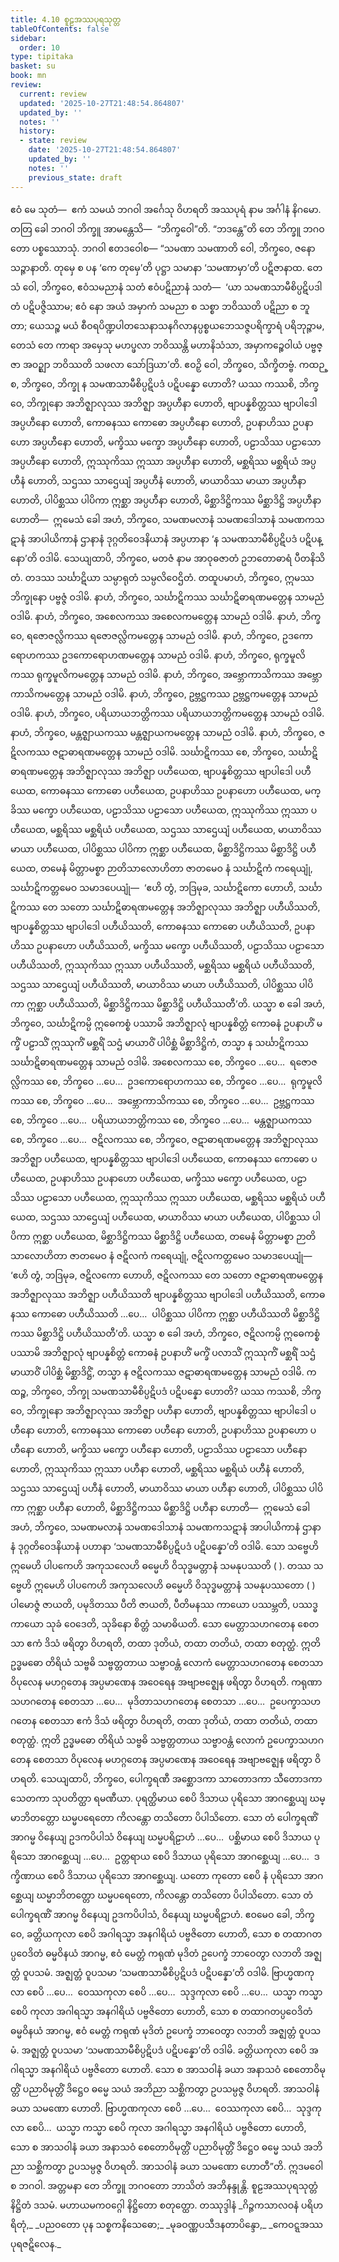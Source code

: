 ```yaml
---
title: 4.10 စူဠအဿပုရသုတ္တ
tableOfContents: false
sidebar:
  order: 10
type: tipitaka
basket: su
book: mn
review:
  current: review
  updated: '2025-10-27T21:48:54.864807'
  updated_by: ''
  notes: ''
  history:
  - state: review
    date: '2025-10-27T21:48:54.864807'
    updated_by: ''
    notes: ''
    previous_state: draft
---
```



<ReviewStatus review={frontmatter.review} showDetails={true} />

<HypothesisAnnotation frontmatter={frontmatter} />

<DynamicBreadcrumb />

<Division number="435" book="mn" e="ch" v="24">

<Paragraph number="1428" book="mn">
ဧဝံ မေ သုတံ—  ဧကံ သမယံ ဘဂဝါ အင်္ဂေသု ဝိဟရတိ အဿပုရံ နာမ အင်္ဂါနံ နိဂမော. တတြ ခေါ ဘဂဝါ ဘိက္ခူ အာမန္တေသိ—  “ဘိက္ခဝေါ”တိ. “ဘဒန္တေ”တိ တေ ဘိက္ခူ ဘဂဝတော ပစ္စဿောသုံ. ဘဂဝါ ဧတဒဝေါစ—
</Paragraph>

<Paragraph number="1429" book="mn">
“သမဏာ သမဏာတိ ဝေါ, ဘိက္ခဝေ, ဇနော သဉ္ဇာနာတိ. တုမှေ စ ပန ‘ကေ တုမှေ’တိ ပုဋ္ဌာ သမာနာ ‘သမဏာမှာ’တိ ပဋိဇာနာထ. တေသံ ဝေါ, ဘိက္ခဝေ, ဧဝံသမညာနံ သတံ ဧဝံပဋိညာနံ သတံ—  ‘ယာ သမဏသာမီစိပ္ပဋိပဒါ တံ ပဋိပဇ္ဇိဿာမ; ဧဝံ နော အယံ အမှာကံ သမညာ စ သစ္စာ ဘဝိဿတိ ပဋိညာ စ ဘူတာ; ယေသဉ္စ မယံ စီဝရပိဏ္ဍပါတသေနာသနဂိလာနပ္ပစ္စယဘေသဇ္ဇပရိက္ခာရံ ပရိဘုဉ္ဇာမ, တေသံ တေ ကာရာ အမှေသု မဟပ္ဖလာ ဘဝိဿန္တိ မဟာနိသံသာ, အမှာကဉ္စေဝါယံ ပဗ္ဗဇ္ဇာ အဝဉ္ဈာ ဘဝိဿတိ သဖလာ သော်ဒြယာ’တိ. ဧဝဉှိ ဝေါ, ဘိက္ခဝေ, သိက္ခိတဗ္ဗံ.
</Paragraph>

</Division>
<Division number="436" book="mn" e="ch" v="24">

<Paragraph number="1430" book="mn">
ကထဉ္စ, ဘိက္ခဝေ, ဘိက္ခု န သမဏသာမီစိပ္ပဋိပဒံ ပဋိပန္နော ဟောတိ? ယဿ ကဿစိ, ဘိက္ခဝေ, ဘိက္ခုနော အဘိဇ္ဈာလုဿ အဘိဇ္ဈာ အပ္ပဟီနာ ဟောတိ, ဗျာပန္နစိတ္တဿ ဗျာပါဒေါ အပ္ပဟီနော ဟောတိ, ကောဓနဿ ကောဓော အပ္ပဟီနော ဟောတိ, ဥပနာဟိဿ ဥပနာဟော အပ္ပဟီနော ဟောတိ, မက္ခိဿ မက္ခော အပ္ပဟီနော ဟောတိ, ပဠာသိဿ ပဠာသော အပ္ပဟီနော ဟောတိ, ဣဿုကိဿ ဣဿာ အပ္ပဟီနာ ဟောတိ, မစ္ဆရိဿ မစ္ဆရိယံ အပ္ပဟီနံ ဟောတိ, သဌဿ သာဌေယျံ အပ္ပဟီနံ ဟောတိ, မာယာဝိဿ မာယာ အပ္ပဟီနာ ဟောတိ, ပါပိစ္ဆဿ ပါပိကာ ဣစ္ဆာ အပ္ပဟီနာ ဟောတိ, မိစ္ဆာဒိဋ္ဌိကဿ မိစ္ဆာဒိဋ္ဌိ အပ္ပဟီနာ ဟောတိ—  ဣမေသံ ခေါ အဟံ, ဘိက္ခဝေ, သမဏမလာနံ သမဏဒေါသာနံ သမဏကသဋာနံ အာပါယိကာနံ ဌာနာနံ ဒုဂ္ဂတိဝေဒနိယာနံ အပ္ပဟာနာ ‘န သမဏသာမီစိပ္ပဋိပဒံ ပဋိပန္နော’တိ ဝဒါမိ. သေယျထာပိ, ဘိက္ခဝေ, မတဇံ နာမ အာဝုဓဇာတံ ဥဘတောဓာရံ ပီတနိသိတံ. တဒဿ သင်္ဃာဋိယာ သမ္ပာရုတံ သမ္ပလိဝေဌိတံ. တထူပမာဟံ, ဘိက္ခဝေ, ဣမဿ ဘိက္ခုနော ပဗ္ဗဇ္ဇံ ဝဒါမိ.
</Paragraph>

</Division>
<Division number="437" book="mn" e="ch" v="24">

<Paragraph number="1431" book="mn">
နာဟံ, ဘိက္ခဝေ, သင်္ဃာဋိကဿ သင်္ဃာဋိဓာရဏမတ္တေန သာမညံ ဝဒါမိ. နာဟံ, ဘိက္ခဝေ, အစေလကဿ အစေလကမတ္တေန သာမညံ ဝဒါမိ. နာဟံ, ဘိက္ခဝေ, ရဇောဇလ္လိကဿ ရဇောဇလ္လိကမတ္တေန သာမညံ ဝဒါမိ. နာဟံ, ဘိက္ခဝေ, ဥဒကောရောဟကဿ ဥဒကောရောဟဏမတ္တေန သာမညံ ဝဒါမိ. နာဟံ, ဘိက္ခဝေ, ရုက္ခမူလိကဿ ရုက္ခမူလိကမတ္တေန သာမညံ ဝဒါမိ. နာဟံ, ဘိက္ခဝေ, အဗ္ဘောကာသိကဿ အဗ္ဘောကာသိကမတ္တေန သာမညံ ဝဒါမိ. နာဟံ, ဘိက္ခဝေ, ဥဗ္ဘဋ္ဌကဿ ဥဗ္ဘဋ္ဌကမတ္တေန သာမညံ ဝဒါမိ. နာဟံ, ဘိက္ခဝေ, ပရိယာယဘတ္တိကဿ ပရိယာယဘတ္တိကမတ္တေန သာမညံ ဝဒါမိ. နာဟံ, ဘိက္ခဝေ, မန္တဇ္ဈာယကဿ မန္တဇ္ဈာယကမတ္တေန သာမညံ ဝဒါမိ. နာဟံ, ဘိက္ခဝေ, ဇဋိလကဿ ဇဋာဓာရဏမတ္တေန သာမညံ ဝဒါမိ.
</Paragraph>

<Paragraph number="1432" book="mn">
သင်္ဃာဋိကဿ စေ, ဘိက္ခဝေ, သင်္ဃာဋိဓာရဏမတ္တေန အဘိဇ္ဈာလုဿ အဘိဇ္ဈာ ပဟီယေထ, ဗျာပန္နစိတ္တဿ ဗျာပါဒေါ ပဟီယေထ, ကောဓနဿ ကောဓော ပဟီယေထ, ဥပနာဟိဿ ဥပနာဟော ပဟီယေထ, မက္ခိဿ မက္ခော ပဟီယေထ, ပဠာသိဿ ပဠာသော ပဟီယေထ, ဣဿုကိဿ ဣဿာ ပဟီယေထ, မစ္ဆရိဿ မစ္ဆရိယံ ပဟီယေထ, သဌဿ သာဌေယျံ ပဟီယေထ, မာယာဝိဿ မာယာ ပဟီယေထ, ပါပိစ္ဆဿ ပါပိကာ ဣစ္ဆာ ပဟီယေထ, မိစ္ဆာဒိဋ္ဌိကဿ မိစ္ဆာဒိဋ္ဌိ ပဟီယေထ, တမေနံ မိတ္တာမစ္စာ ဉာတိသာလောဟိတာ ဇာတမေဝ နံ သင်္ဃာဋိကံ ကရေယျုံ, သင်္ဃာဋိကတ္တမေဝ သမာဒပေယျုံ—  ‘ဧဟိ တွံ, ဘဒြမုခ, သင်္ဃာဋိကော ဟောဟိ, သင်္ဃာဋိကဿ တေ သတော သင်္ဃာဋိဓာရဏမတ္တေန အဘိဇ္ဈာလုဿ အဘိဇ္ဈာ ပဟီယိဿတိ, ဗျာပန္နစိတ္တဿ ဗျာပါဒေါ ပဟီယိဿတိ, ကောဓနဿ ကောဓော ပဟီယိဿတိ, ဥပနာဟိဿ ဥပနာဟော ပဟီယိဿတိ, မက္ခိဿ မက္ခော ပဟီယိဿတိ, ပဠာသိဿ ပဠာသော ပဟီယိဿတိ, ဣဿုကိဿ ဣဿာ ပဟီယိဿတိ, မစ္ဆရိဿ မစ္ဆရိယံ ပဟီယိဿတိ, သဌဿ သာဌေယျံ ပဟီယိဿတိ, မာယာဝိဿ မာယာ ပဟီယိဿတိ, ပါပိစ္ဆဿ ပါပိကာ ဣစ္ဆာ ပဟီယိဿတိ, မိစ္ဆာဒိဋ္ဌိကဿ မိစ္ဆာဒိဋ္ဌိ ပဟီယိဿတီ’တိ. ယသ္မာ စ ခေါ အဟံ, ဘိက္ခဝေ, သင်္ဃာဋိကမ္ပိ ဣဓေကစ္စံ ပဿာမိ အဘိဇ္ဈာလုံ ဗျာပန္နစိတ္တံ ကောဓနံ ဥပနာဟိံ မက္ခိံ ပဠာသိံ ဣဿုကိံ မစ္ဆရိံ သဌံ မာယာဝိံ ပါပိစ္ဆံ မိစ္ဆာဒိဋ္ဌိကံ, တသ္မာ န သင်္ဃာဋိကဿ သင်္ဃာဋိဓာရဏမတ္တေန သာမညံ ဝဒါမိ.
</Paragraph>

<Paragraph number="1433" book="mn">
အစေလကဿ စေ, ဘိက္ခဝေ …ပေ…  ရဇောဇလ္လိကဿ စေ, ဘိက္ခဝေ …ပေ…  ဥဒကောရောဟကဿ စေ, ဘိက္ခဝေ …ပေ…  ရုက္ခမူလိကဿ စေ, ဘိက္ခဝေ …ပေ…  အဗ္ဘောကာသိကဿ စေ, ဘိက္ခဝေ …ပေ…  ဥဗ္ဘဋ္ဌကဿ စေ, ဘိက္ခဝေ …ပေ…  ပရိယာယဘတ္တိကဿ စေ, ဘိက္ခဝေ …ပေ…  မန္တဇ္ဈာယကဿ စေ, ဘိက္ခဝေ …ပေ…  ဇဋိလကဿ စေ, ဘိက္ခဝေ, ဇဋာဓာရဏမတ္တေန အဘိဇ္ဈာလုဿ အဘိဇ္ဈာ ပဟီယေထ, ဗျာပန္နစိတ္တဿ ဗျာပါဒေါ ပဟီယေထ, ကောဓနဿ ကောဓော ပဟီယေထ, ဥပနာဟိဿ ဥပနာဟော ပဟီယေထ, မက္ခိဿ မက္ခော ပဟီယေထ, ပဠာသိဿ ပဠာသော ပဟီယေထ, ဣဿုကိဿ ဣဿာ ပဟီယေထ, မစ္ဆရိဿ မစ္ဆရိယံ ပဟီယေထ, သဌဿ သာဌေယျံ ပဟီယေထ, မာယာဝိဿ မာယာ ပဟီယေထ, ပါပိစ္ဆဿ ပါပိကာ ဣစ္ဆာ ပဟီယေထ, မိစ္ဆာဒိဋ္ဌိကဿ မိစ္ဆာဒိဋ္ဌိ ပဟီယေထ, တမေနံ မိတ္တာမစ္စာ ဉာတိသာလောဟိတာ ဇာတမေဝ နံ ဇဋိလကံ ကရေယျုံ, ဇဋိလကတ္တမေဝ သမာဒပေယျုံ—  ‘ဧဟိ တွံ, ဘဒြမုခ, ဇဋိလကော ဟောဟိ, ဇဋိလကဿ တေ သတော ဇဋာဓာရဏမတ္တေန အဘိဇ္ဈာလုဿ အဘိဇ္ဈာ ပဟီယိဿတိ ဗျာပန္နစိတ္တဿ ဗျာပါဒေါ ပဟီယိဿတိ, ကောဓနဿ ကောဓော ပဟီယိဿတိ …ပေ…  ပါပိစ္ဆဿ ပါပိကာ ဣစ္ဆာ ပဟီယိဿတိ မိစ္ဆာဒိဋ္ဌိကဿ မိစ္ဆာဒိဋ္ဌိ ပဟီယိဿတီ’တိ. ယသ္မာ စ ခေါ အဟံ, ဘိက္ခဝေ, ဇဋိလကမ္ပိ ဣဓေကစ္စံ ပဿာမိ အဘိဇ္ဈာလုံ ဗျာပန္နစိတ္တံ ကောဓနံ ဥပနာဟိံ မက္ခိံ ပလာသိံ ဣဿုကိံ မစ္ဆရိံ သဌံ မာယာဝိံ ပါပိစ္ဆံ မိစ္ဆာဒိဋ္ဌိံ, တသ္မာ န ဇဋိလကဿ ဇဋာဓာရဏမတ္တေန သာမညံ ဝဒါမိ.
</Paragraph>

</Division>
<Division number="438" book="mn" e="ch" v="24">

<Paragraph number="1434" book="mn">
ကထဉ္စ, ဘိက္ခဝေ, ဘိက္ခု သမဏသာမီစိပ္ပဋိပဒံ ပဋိပန္နော ဟောတိ? ယဿ ကဿစိ, ဘိက္ခဝေ, ဘိက္ခုနော အဘိဇ္ဈာလုဿ အဘိဇ္ဈာ ပဟီနာ ဟောတိ, ဗျာပန္နစိတ္တဿ ဗျာပါဒေါ ပဟီနော ဟောတိ, ကောဓနဿ ကောဓော ပဟီနော ဟောတိ, ဥပနာဟိဿ ဥပနာဟော ပဟီနော ဟောတိ, မက္ခိဿ မက္ခော ပဟီနော ဟောတိ, ပဠာသိဿ ပဠာသော ပဟီနော ဟောတိ, ဣဿုကိဿ ဣဿာ ပဟီနာ ဟောတိ, မစ္ဆရိဿ မစ္ဆရိယံ ပဟီနံ ဟောတိ, သဌဿ သာဌေယျံ ပဟီနံ ဟောတိ, မာယာဝိဿ မာယာ ပဟီနာ ဟောတိ, ပါပိစ္ဆဿ ပါပိကာ ဣစ္ဆာ ပဟီနာ ဟောတိ, မိစ္ဆာဒိဋ္ဌိကဿ မိစ္ဆာဒိဋ္ဌိ ပဟီနာ ဟောတိ—  ဣမေသံ ခေါ အဟံ, ဘိက္ခဝေ, သမဏမလာနံ သမဏဒေါသာနံ သမဏကသဋာနံ အာပါယိကာနံ ဌာနာနံ ဒုဂ္ဂတိဝေဒနိယာနံ ပဟာနာ ‘သမဏသာမီစိပ္ပဋိပဒံ ပဋိပန္နော’တိ ဝဒါမိ. သော သဗ္ဗေဟိ ဣမေဟိ ပါပကေဟိ အကုသလေဟိ ဓမ္မေဟိ ဝိသုဒ္ဓမတ္တာနံ သမနုပဿတိ ( ). တဿ သဗ္ဗေဟိ ဣမေဟိ ပါပကေဟိ အကုသလေဟိ ဓမ္မေဟိ ဝိသုဒ္ဓမတ္တာနံ သမနုပဿတော ( ) ပါမောဇ္ဇံ ဇာယတိ, ပမုဒိတဿ ပီတိ ဇာယတိ, ပီတိမနဿ ကာယော ပဿမ္ဘတိ, ပဿဒ္ဓကာယော သုခံ ဝေဒေတိ, သုခိနော စိတ္တံ သမာဓိယတိ.
</Paragraph>

<Paragraph number="1435" book="mn">
သော မေတ္တာသဟဂတေန စေတသာ ဧကံ ဒိသံ ဖရိတွာ ဝိဟရတိ, တထာ ဒုတိယံ, တထာ တတိယံ, တထာ စတုတ္ထံ. ဣတိ ဥဒ္ဓမဓော တိရိယံ သဗ္ဗဓိ သဗ္ဗတ္တတာယ သဗ္ဗာဝန္တံ လောကံ မေတ္တာသဟဂတေန စေတသာ ဝိပုလေန မဟဂ္ဂတေန အပ္ပမာဏေန အဝေရေန အဗျာဗဇ္ဈေန ဖရိတွာ ဝိဟရတိ. ကရုဏာသဟဂတေန စေတသာ …ပေ…  မုဒိတာသဟဂတေန စေတသာ …ပေ…  ဥပေက္ခာသဟဂတေန စေတသာ ဧကံ ဒိသံ ဖရိတွာ ဝိဟရတိ, တထာ ဒုတိယံ, တထာ တတိယံ, တထာ စတုတ္ထံ. ဣတိ ဥဒ္ဓမဓော တိရိယံ သဗ္ဗဓိ သဗ္ဗတ္တတာယ သဗ္ဗာဝန္တံ လောကံ ဥပေက္ခာသဟဂတေန စေတသာ ဝိပုလေန မဟဂ္ဂတေန အပ္ပမာဏေန အဝေရေန အဗျာဗဇ္ဈေန ဖရိတွာ ဝိဟရတိ. သေယျထာပိ, ဘိက္ခဝေ, ပေါက္ခရဏီ အစ္ဆောဒကာ သာတောဒကာ သီတောဒကာ သေတကာ သုပတိတ္ထာ ရမဏီယာ. ပုရတ္ထိမာယ စေပိ ဒိသာယ ပုရိသော အာဂစ္ဆေယျ ဃမ္မာဘိတတ္တော ဃမ္မပရေတော ကိလန္တော တသိတော ပိပါသိတော. သော တံ ပေါက္ခရဏိံ အာဂမ္မ ဝိနေယျ ဥဒကပိပါသံ ဝိနေယျ ဃမ္မပရိဠာဟံ …ပေ…  ပစ္ဆိမာယ စေပိ ဒိသာယ ပုရိသော အာဂစ္ဆေယျ …ပေ…  ဥတ္တရာယ စေပိ ဒိသာယ ပုရိသော အာဂစ္ဆေယျ …ပေ…  ဒက္ခိဏာယ စေပိ ဒိသာယ ပုရိသော အာဂစ္ဆေယျ. ယတော ကုတော စေပိ နံ ပုရိသော အာဂစ္ဆေယျ ဃမ္မာဘိတတ္တော ဃမ္မပရေတော, ကိလန္တော တသိတော ပိပါသိတော. သော တံ ပေါက္ခရဏိံ အာဂမ္မ ဝိနေယျ ဥဒကပိပါသံ, ဝိနေယျ ဃမ္မပရိဠာဟံ. ဧဝမေဝ ခေါ, ဘိက္ခဝေ, ခတ္တိယကုလာ စေပိ အဂါရသ္မာ အနဂါရိယံ ပဗ္ဗဇိတော ဟောတိ, သော စ တထာဂတပ္ပဝေဒိတံ ဓမ္မဝိနယံ အာဂမ္မ, ဧဝံ မေတ္တံ ကရုဏံ မုဒိတံ ဥပေက္ခံ ဘာဝေတွာ လဘတိ အဇ္ဈတ္တံ ဝူပသမံ. အဇ္ဈတ္တံ ဝူပသမာ ‘သမဏသာမီစိပ္ပဋိပဒံ ပဋိပန္နော’တိ ဝဒါမိ. ဗြာဟ္မဏကုလာ စေပိ …ပေ…  ဝေဿကုလာ စေပိ …ပေ…  သုဒ္ဒကုလာ စေပိ …ပေ…  ယသ္မာ ကသ္မာ စေပိ ကုလာ အဂါရသ္မာ အနဂါရိယံ ပဗ္ဗဇိတော ဟောတိ, သော စ တထာဂတပ္ပဝေဒိတံ ဓမ္မဝိနယံ အာဂမ္မ, ဧဝံ မေတ္တံ ကရုဏံ မုဒိတံ ဥပေက္ခံ ဘာဝေတွာ လဘတိ အဇ္ဈတ္တံ ဝူပသမံ. အဇ္ဈတ္တံ ဝူပသမာ ‘သမဏသာမီစိပ္ပဋိပဒံ ပဋိပန္နော’တိ ဝဒါမိ.
</Paragraph>

<Paragraph number="1436" book="mn">
ခတ္တိယကုလာ စေပိ အဂါရသ္မာ အနဂါရိယံ ပဗ္ဗဇိတော ဟောတိ. သော စ အာသဝါနံ ခယာ အနာသဝံ စေတောဝိမုတ္တိံ ပညာဝိမုတ္တိံ ဒိဋ္ဌေဝ ဓမ္မေ သယံ အဘိညာ သစ္ဆိကတွာ ဥပသမ္ပဇ္ဇ ဝိဟရတိ. အာသဝါနံ ခယာ သမဏော ဟောတိ. ဗြာဟ္မဏကုလာ စေပိ …ပေ…  ဝေဿကုလာ စေပိ…  သုဒ္ဒကုလာ စေပိ…  ယသ္မာ ကသ္မာ စေပိ ကုလာ အဂါရသ္မာ အနဂါရိယံ ပဗ္ဗဇိတော ဟောတိ, သော စ အာသဝါနံ ခယာ အနာသဝံ စေတောဝိမုတ္တိံ ပညာဝိမုတ္တိံ ဒိဋ္ဌေဝ ဓမ္မေ သယံ အဘိညာ သစ္ဆိကတွာ ဥပသမ္ပဇ္ဇ ဝိဟရတိ. အာသဝါနံ ခယာ သမဏော ဟောတီ”တိ.
</Paragraph>

<Paragraph number="1437" book="mn">
ဣဒမဝေါစ ဘဂဝါ. အတ္တမနာ တေ ဘိက္ခူ ဘဂဝတော ဘာသိတံ အဘိနန္ဒုန္တိ.

</Paragraph>
</Division>

<Paragraph number="1438" type="center" book="mn">
စူဠအဿပုရသုတ္တံ နိဋ္ဌိတံ ဒသမံ.



</Paragraph>

<Paragraph number="1439" type="center" book="mn">
မဟာယမကဝဂ္ဂေါ နိဋ္ဌိတော စတုတ္ထော.



</Paragraph>

<Paragraph number="1440" type="center" book="mn">
တဿုဒ္ဒါနံ


</Paragraph>

<Paragraph number="1441" type="verses" book="mn">
_ဂိဉ္ဇကသာလဝနံ ပရိဟရိတုံ,_  
_ပညဝတော ပုန သစ္စကနိသေဓော;_  
_မုခဝဏ္ဏပသီဒနတာပိန္ဒော,_  
_ကေဝဋ္ဋအဿပုရဇဋိလေန._
</Paragraph>